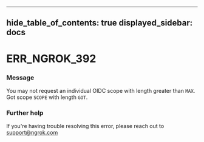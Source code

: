 

---
hide_table_of_contents: true
displayed_sidebar: docs
---


# ERR_NGROK_392

### Message
You may not request an individual OIDC scope with length greater than `MAX`. Got scope `SCOPE` with length `GOT`.

<ErrorDetails />



### Further help
If you're having trouble resolving this error, please reach out to [support@ngrok.com](mailto:support@ngrok.com?subject=Help%20with%20ERR_NGROK_392)

